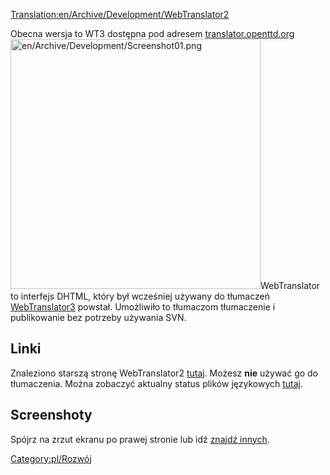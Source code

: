 [[Translation:en/Archive/Development/WebTranslator2]]


<!--{{warning|WebTranslator2 is outdated and has been superseded by [[WebTranslator3]]. '''Please go there if you want to find out about translating OpenTTD.''' This article is only for historical reasons.}}-->{{pl/Uwaga|WebTranslator2 jest przestarzały i został zastąpiony przez [[pl/Archive/Development/WebTranslator3|WebTranslator3]]. '''Przejdź tam, jeśli chcesz dowiedzieć się o tłumaczeniu OpenTTD.''' Ten artykuł dotyczy wyłącznie przyczyn historycznych.}}

Obecna wersja to WT3 dostępna pod adresem [http://translator.openttd.org/ translator.openttd.org]
[[File:en/Archive/Development/Screenshot01.png|right|400px]]WebTranslator to interfejs DHTML, który był wcześniej używany do tłumaczeń [[pl/Archive/Development/WebTranslator3|WebTranslator3]] powstał. Umożliwiło to tłumaczom tłumaczenie i publikowanie bez potrzeby używania SVN.

== Linki ==
Znaleziono starszą stronę WebTranslator2 [http://translator2.openttd.org/ tutaj]. Możesz '''nie''' używać go do tłumaczenia.
Można zobaczyć aktualny status plików językowych [http://translator2.openttd.org/languages/GlobalStat tutaj].

== Screenshoty ==
Spójrz na zrzut ekranu po prawej stronie lub idź [http://translator2.openttd.org/Screenshot znajdź innych].

<!--[[Category:Development]]-->[[Category:pl/Rozwój]]